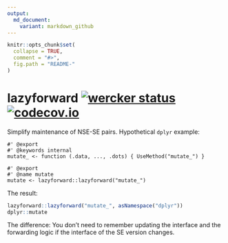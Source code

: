 ```yaml
---
output:
  md_document:
    variant: markdown_github
---
```


<!-- README.md is generated from README.Rmd. Please edit that file -->

```r
knitr::opts_chunk$set(
  collapse = TRUE,
  comment = "#>",
  fig.path = "README-"
)
```

# lazyforward [![wercker status](https://app.wercker.com/status/36c110c0cc966dfb16c8a5ed88c0c62c/s/master "wercker status")](https://app.wercker.com/project/bykey/36c110c0cc966dfb16c8a5ed88c0c62c) [![codecov.io](https://codecov.io/github/user/repo/coverage.svg?branch=master)](https://codecov.io/github/user/repo?branch=master)

Simplify maintenance of NSE-SE pairs. Hypothetical `dplyr` example:

```
#' @export
#' @keywords internal
mutate_ <- function (.data, ..., .dots) { UseMethod("mutate_") }

#' @export
#' @name mutate
mutate <- lazyforward::lazyforward("mutate_")
```

The result:

```r
lazyforward::lazyforward("mutate_", asNamespace("dplyr"))
dplyr::mutate
```

The difference: You don't need to remember updating the interface and the forwarding logic if the interface of the SE version changes.
